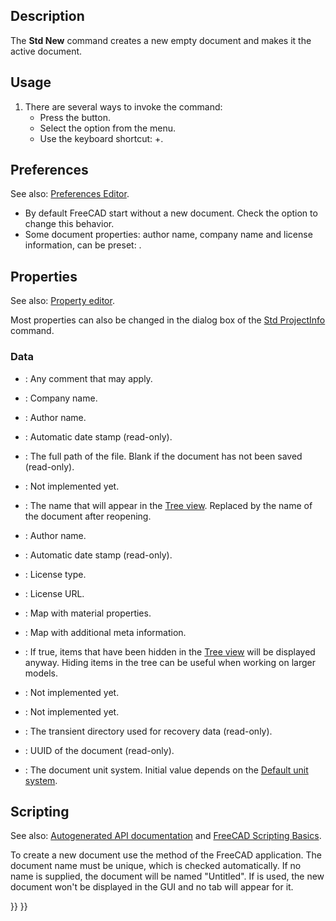 <languages/>
<translate>

<!--T:7-->
{{Docnav
|
|[[Std_Open|Open]]
|[[Std_File_Menu|Std File Menu]]
|IconL=
|IconR=Std_Open.svg
|IconC=Freecad.svg
}}

<!--T:1-->
{{GuiCommand
|Name=Std New
|MenuLocation=File → New
|Workbenches=All
|Shortcut={{KEY|Ctrl}}+{{KEY|N}}
|SeeAlso=[[Std_Open|Std Open]], [[Std_Import|Std Import]]
}}

==Description== <!--T:2-->

<!--T:8-->
The '''Std New''' command creates a new empty document and makes it the active document.

==Usage== <!--T:4-->

<!--T:9-->
# There are several ways to invoke the command:
#* Press the {{Button|[[Image:Std_New.svg|16px]] [[Std_New|New]]}} button.
#* Select the {{MenuCommand|File → [[Image:Std_New.svg|16px]] New}} option from the menu.
#* Use the keyboard shortcut: {{KEY|Ctrl}}+{{KEY|N}}.

==Preferences== <!--T:10-->

<!--T:19-->
See also: [[Preferences_Editor|Preferences Editor]].

<!--T:11-->
* By default FreeCAD start without a new document. Check the {{MenuCommand|Edit → Preferences... → General → Document → Create new document at start up}} option to change this behavior.
* Some document properties: author name, company name and license information, can be preset: {{MenuCommand|Edit → Preferences... → General → Document → Authoring and License}}.

==Properties== <!--T:12-->

<!--T:22-->
See also: [[Property_editor|Property editor]].

<!--T:13-->
Most properties can also be changed in the dialog box of the [[Std_ProjectInfo|Std ProjectInfo]] command.

===Data=== <!--T:20-->

<!--T:21-->
{{TitleProperty|Base}}

<!--T:14-->
* {{PropertyData|Comment|String}}: Any comment that may apply.
* {{PropertyData|Company|String}}: Company name.
* {{PropertyData|Created By|String}}: Author name.
* {{PropertyData|Creation Date|String}}: Automatic date stamp (read-only).
* {{PropertyData|File Name|String}}: The full path of the file. Blank if the document has not been saved (read-only).
* {{PropertyData|Id|String}}: Not implemented yet.
* {{PropertyData|Label|String}}: The name that will appear in the [[Tree_view|Tree view]]. Replaced by the name of the document after reopening.
* {{PropertyData|Last Modified By|String}}: Author name.
* {{PropertyData|Last Modified Date|String}}: Automatic date stamp (read-only).
* {{PropertyData|License|String}}: License type.
* {{PropertyData|License URL|String}}: License URL.
* {{PropertyData|Material|Map|Hidden}}: Map with material properties.
* {{PropertyData|Meta|Map|Hidden}}: Map with additional meta information.
* {{PropertyData|Show Hidden|Bool}}: If true, items that have been hidden in the [[Tree_view|Tree view]] will be displayed anyway. Hiding items in the tree can be useful when working on larger models.
* {{PropertyData|Tip|Link}}: Not implemented yet.
* {{PropertyData|Tip Name|String}}: Not implemented yet.
* {{PropertyData|Transient Dir|String}}: The transient directory used for recovery data (read-only).
* {{PropertyData|Uid|UUID|Hidden}}: UUID of the document (read-only).
* {{PropertyData|Unit System|Enumeration}}: The document unit system. Initial value depends on the [[Preferences_Editor#General_2|Default unit system]]. {{Version|1.0}}

==Scripting== <!--T:15-->

<!--T:16-->
See also: [https://freecad.github.io/SourceDoc/ Autogenerated API documentation] and [[FreeCAD_Scripting_Basics|FreeCAD Scripting Basics]].

<!--T:17-->
To create a new document use the {{incode|newDocument([name], [hidden<nowiki>=</nowiki>False])}} method of the FreeCAD application. The document name must be unique, which is checked automatically. If no name is supplied, the document will be named "Untitled". If {{incode|hidden<nowiki>=</nowiki>True}} is used, the new document won't be displayed in the GUI and no tab will appear for it.

</translate>
{{Code|code=
import FreeCAD
from pathlib import Path

# The folder and filename we will use:
fld = 'D:/testfiles/'
fnm = fld + 'test.FCStd'

# Make sure fld exists:
Path(fld).mkdir(parents=True, exist_ok=True)

doc = FreeCAD.newDocument()
doc.saveAs(fnm)

FreeCAD.closeDocument(doc.Name)

doc = FreeCAD.open(fnm)
doc.save()

FreeCAD.closeDocument(doc.Name)
}}
<translate>


<!--T:18-->
{{Docnav
|
|[[Std_Open|Open]]
|[[Std_File_Menu|Std File Menu]]
|IconL=
|IconR=Std_Open.svg
|IconC=Freecad.svg
}}

</translate>
{{Std_Base_navi{{#translation:}}}}
{{Userdocnavi{{#translation:}}}}